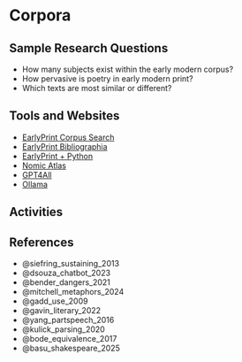 # Corpora

## Sample Research Questions

- How many subjects exist within the early modern corpus?
- How pervasive is poetry in early modern print?
- Which texts are most similar or different?

## Tools and Websites

- [EarlyPrint Corpus Search](https://eplab.artsci.wustl.edu/corpus-frontend-1.2/eebotcp/search/)
- [EarlyPrint Bibliographia](https://earlyprint.org/bibliographia/)
- [EarlyPrint + Python](https://earlyprint.org/jupyterbook/intro.html)
- [Nomic Atlas](https://atlas.nomic.ai/data/earlyprint/creative-johnson/map)
- [GPT4All](https://www.nomic.ai/gpt4all)
- [Ollama](https://ollama.com/)

## Activities

## References

- @siefring_sustaining_2013
- @dsouza_chatbot_2023
- @bender_dangers_2021
- @mitchell_metaphors_2024
- @gadd_use_2009
- @gavin_literary_2022
- @yang_partspeech_2016
- @kulick_parsing_2020
- @bode_equivalence_2017
- @basu_shakespeare_2025